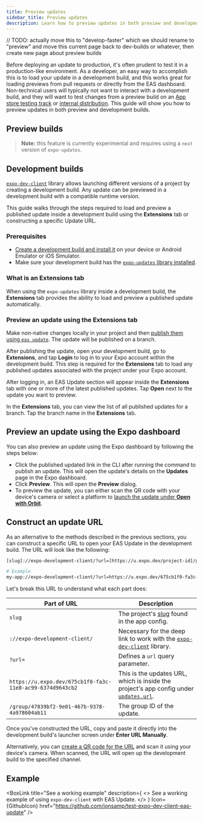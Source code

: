 ```yaml
---
title: Preview updates
sidebar_title: Preview updates
description: Learn how to preview updates in both preview and development builds.
---
```




// TODO: actually move this to "develop-faster" which we should rename to "preview" and move this current page back to dev-builds or whatever, then create new page about preview builds

Before deploying an update to production, it's often prudent to test it in a production-like environment. As a developer, an easy way to accomplish this is to load your update in a development build, and this works great for loading previews from pull requests or directly from the EAS dashboard. Non-technical users will typically not want to interact with a development build, and they will want to test changes from a preview build on an [App store testing track](/review/overview/#app-store-testing-tracks) or [internal distribution](/review/overview/#internal-distribution-with-eas-build). This guide will show you how to preview updates in both preview and development builds.

## Preview builds

> **Note:** this feature is currently experimental and requires using a `next` version of `expo-updates`.


## Development builds

[`expo-dev-client`](/develop/development-builds/introduction/) library allows launching different versions of a project by creating a development build. Any update can be previewed in a development build with a compatible runtime version.

This guide walks through the steps required to load and preview a published update inside a development build using the **Extensions** tab or constructing a specific Update URL.

### Prerequisites

- [Create a development build and install it](/develop/development-builds/create-a-build/) on your device or Android Emulator or iOS Simulator.
- Make sure your development build has the [`expo-updates` library installed](/eas-update/getting-started/#configure-your-project).

### What is an Extensions tab

<ContentSpotlight
  alt="Extensions tab in a development build."
  src="/static/images/eas-update/extensions-01.png"
  className="max-w-[320px]"
/>

When using the `expo-updates` library inside a development build, the **Extensions** tab provides the ability to load and preview a published update automatically.

### Preview an update using the Extensions tab

<Step label="1">

Make non-native changes locally in your project and then [publish them using `eas update`](/eas-update/getting-started/#publish-an-update). The update will be published on a branch.

</Step>

<Step label="2">

After publishing the update, open your development build, go to **Extensions**, and tap **Login** to log in to your Expo account within the development build. This step is required for the **Extensions** tab to load any published updates associated with the project under your Expo account.

</Step>

<Step label="3">

After logging in, an EAS Update section will appear inside the **Extensions** tab with one or more of the latest published updates. Tap **Open** next to the update you want to preview.

</Step>

In the **Extensions** tab, you can view the list of all published updates for a branch. Tap the branch name in the **Extensions** tab.

<ContentSpotlight
  alt="Extensions tab in a development build."
  src="/static/images/eas-update/extensions-02.png"
  className="max-w-[480px]"
/>

## Preview an update using the Expo dashboard

You can also preview an update using the Expo dashboard by following the steps below:

- Click the published updated link in the CLI after running the command to publish an update. This will open the update's details on the **Updates** page in the Expo dashboard.
- Click **Preview**. This will open the **Preview** dialog.
- To preview the update, you can either scan the QR code with your device's camera or select a platform to [launch the update under **Open with Orbit**](/review/with-orbit/).

## Construct an update URL

As an alternative to the methods described in the previous sections, you can construct a specific URL to open your EAS Update in the development build. The URL will look like the following:

```bash
[slug]://expo-development-client/?url=[https://u.expo.dev/project-id]/group/[group-id]

# Example
my-app://expo-development-client/?url=https://u.expo.dev/675cb1f0-fa3c-11e8-ac99-6374d9643cb2/group/47839bf2-9e01-467b-9378-4a978604ab11
```

Let's break this URL to understand what each part does:

| Part of URL                                               | Description                                                                                                                |
| --------------------------------------------------------- | -------------------------------------------------------------------------------------------------------------------------- |
| `slug`                                                    | The project's [slug](/versions/latest/config/app/#slug) found in the app config.                                           |
| `://expo-development-client/`                             | Necessary for the deep link to work with the [`expo-dev-client`](/versions/latest/sdk/dev-client/) library.                |
| `?url=`                                                   | Defines a `url` query parameter.                                                                                           |
| `https://u.expo.dev/675cb1f0-fa3c-11e8-ac99-6374d9643cb2` | This is the updates URL, which is inside the project's app config under [`updates.url`](/versions/latest/config/app/#url). |
| `/group/47839bf2-9e01-467b-9378-4a978604ab11`             | The group ID of the update.                                                                                                |

Once you've constructed the URL, copy and paste it directly into the development build's launcher screen under **Enter URL Manually**.

Alternatively, you can [create a QR code for the URL](/more/qr-codes/) and scan it using your device's camera. When scanned, the URL will open up the development build to the specified channel.

## Example

<BoxLink
  title="See a working example"
  description={
    <>
      See a working example of using <CODE>expo-dev-client</CODE> with EAS Update.
    </>
  }
  Icon={GithubIcon}
  href="https://github.com/jonsamp/test-expo-dev-client-eas-update"
/>
